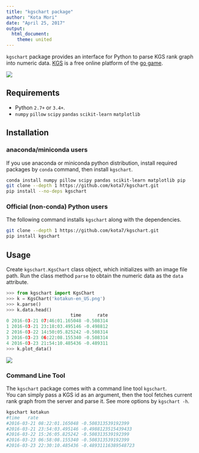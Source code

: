 ```yaml
---
title: "kgschart package"
author: "Kota Mori"
date: "April 25, 2017"
output: 
  html_document:
    theme: united
---
```



`kgschart` package provides an interface for Python to parse KGS rank graph into numeric data.
[KGS](http://gokgs.com/) is a free online platform of the [go game](https://en.wikipedia.org/wiki/Go_(game)). 

![](kotakun-en_US.png)

## Requirements

- Python `2.7+` or `3.4+`.
- `numpy` `pillow` `scipy` `pandas` `scikit-learn` `matplotlib` 

## Installation

### anaconda/miniconda users

If you use anaconda or miniconda python distribution, install required packages by `conda` command, then install `kgschart`.
```bash
conda install numpy pillow scipy pandas scikit-learn matplotlib pip
git clone --depth 1 https://github.com/kota7/kgschart.git
pip install --no-deps kgschart
```

### Official (non-conda) Python users

The following command installs `kgschart` along with the dependencies.
```bash
git clone --depth 1 https://github.com/kota7/kgschart.git
pip install kgschart
```


## Usage

Create `kgschart.KgsChart` class object, which initializes with an image file path.
Run the class method `parse` to obtain the numeric data as the `data` attribute.
```python
>>> from kgschart import KgsChart
>>> k = KgsChart('kotakun-en_US.png')
>>> k.parse()
>>> k.data.head()
                        time      rate
0 2016-03-21 07:46:01.165048 -0.508314
1 2016-03-21 23:18:03.495146 -0.498812
2 2016-03-22 14:50:05.825242 -0.508314
3 2016-03-23 06:22:08.155340 -0.508314
4 2016-03-23 21:54:10.485436 -0.489311
>>> k.plot_data()
```
![](parsed.png)

### Command Line Tool

The `kgschart` package comes with a command line tool `kgschart`.  
You can simply pass a KGS id as an argument, then the tool fetches current rank graph from the server and parse it.
See more options by `kgschart -h`.
```bash
kgschart kotakun
#time   rate
#2016-03-21 08:22:01.165048 -0.508313539192399
#2016-03-21 23:54:03.495146 -0.4988123515439433
#2016-03-22 15:26:05.825242 -0.508313539192399
#2016-03-23 06:58:08.155340 -0.508313539192399
#2016-03-23 22:30:10.485436 -0.48931116389548723
```

